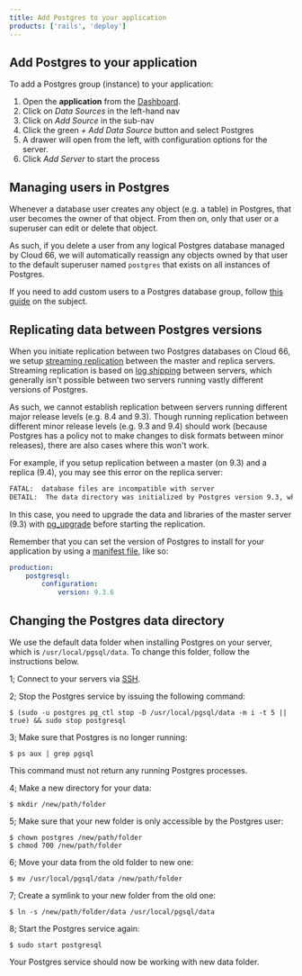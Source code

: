 ```yaml
---
title: Add Postgres to your application
products: ['rails', 'deploy']
---
```


## Add Postgres to your application

To add a Postgres group (instance) to your application: 

1. Open the **application** from the [Dashboard](https://app.cloud66.com/dashboard).
2. Click on *Data Sources* in the left-hand nav 
3. Click on *Add Source* in the sub-nav
4. Click the green *+ Add Data Source* button and select Postgres
5. A drawer will open from the left, with configuration options for the server.
6. Click *Add Server* to start the process


## Managing users in Postgres

Whenever a database user creates any object (e.g. a table) in Postgres, that user becomes the owner of that object. From then on, only that user or a superuser can edit or delete that object. 

As such, if you delete a user from any logical Postgres database managed by Cloud 66, we will automatically reassign any objects owned by that user to the default superuser named `postgres` that exists on all instances of Postgres.

If you need to add custom users to a Postgres database group, follow [this guide](/:product/:version?/databases/adding-database#adding-users-to-logical-databases) on the subject. 

## Replicating data between Postgres versions

When you initiate replication between two Postgres databases on Cloud 66, we setup [streaming replication](https://wiki.postgresql.org/wiki/Streaming_Replication) between the master and replica servers. Streaming replication is based on [log shipping](https://www.postgresql.org/docs/current/warm-standby/) between servers, which generally isn't possible between two servers running vastly different versions of Postgres.

As such, we cannot establish replication between servers running different major release levels (e.g. 8.4 and 9.3). Though running replication between different minor release levels (e.g. 9.3 and 9.4) should work (because Postgres has a policy not to make changes to disk formats between minor releases), there are also cases where this won't work.

For example, if you setup replication between a master (on 9.3) and a replica (9.4), you may see this error on the replica server:

```bash
FATAL:  database files are incompatible with server
DETAIL:  The data directory was initialized by Postgres version 9.3, which is not compatible with this version 9.4.x.
```

In this case, you need to upgrade the data and libraries of the master server (9.3) with [pg_upgrade](https://www.postgresql.org/docs/9.4/static/pgupgrade/) before starting the replication.

Remember that you can set the version of Postgres to install for your application by using a [manifest file](/:product/:version?/manifest/building-a-manifest-file#manifest-tutorial), like so:

```yaml
production:
    postgresql:
        configuration:
            version: 9.3.6
```


## Changing the Postgres data directory

We use the default data folder when installing Postgres on your server, which is  `/usr/local/pgsql/data`.
To change this folder, follow the instructions below.

1; Connect to your servers via [SSH](/:product/:version?/servers/ssh-to-server).

2; Stop the Postgres service by issuing the following command:
```shell
$ (sudo -u postgres pg_ctl stop -D /usr/local/pgsql/data -m i -t 5 || true) && sudo stop postgresql 
```

3; Make sure that Postgres is no longer running:
```shell
$ ps aux | grep pgsql
```	
This command must not return any running Postgres processes. 

4; Make a new directory for your data:
```shell
$ mkdir /new/path/folder
```

5; Make sure that your new folder is only accessible by the Postgres user:
```shell	
$ chown postgres /new/path/folder
$ chmod 700 /new/path/folder
```

6; Move your data from the old folder to new one:
```shell
$ mv /usr/local/pgsql/data /new/path/folder
```

7; Create a symlink to your new folder from the old one:
```shell
$ ln -s /new/path/folder/data /usr/local/pgsql/data
```

8;  Start the Postgres service again:
```shell
$ sudo start postgresql
```

Your Postgres service should now be working with new data folder.
